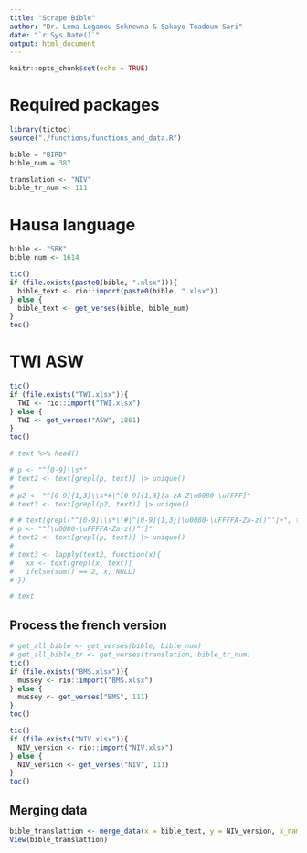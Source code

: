 ```yaml
---
title: "Scrape Bible"
author: "Dr. Lema Logamou Seknewna & Sakayo Toadoum Sari"
date: "`r Sys.Date()`"
output: html_document
---
```


```r
knitr::opts_chunk$set(echo = TRUE)
```


# Required packages
```r
library(tictoc)
source("./functions/functions_and_data.R")
```


```r
bible = "BIRD"
bible_num = 387

translation <- "NIV"
bible_tr_num <- 111
```


# Hausa language
```r
bible <- "SRK"
bible_num <- 1614

tic()
if (file.exists(paste0(bible, ".xlsx"))){
  bible_text <- rio::import(paste0(bible, ".xlsx"))
} else {
  bible_text <- get_verses(bible, bible_num)
}
toc()
```


# TWI ASW
```r
tic()
if (file.exists("TWI.xlsx")){
  TWI <- rio::import("TWI.xlsx")
} else {
  TWI <- get_verses("ASW", 1861)
}
toc()
```


```r
# text %>% head()
```


```r
# p <- "^[0-9]\\s*"
# text2 <- text[grepl(p, text)] |> unique()
# 
# p2 <- "^[0-9]{1,3}\\s*#|^[0-9]{1,3}[a-zA-Z\u0080-\uFFFF]"
# text3 <- text[grepl(p2, text)] |> unique()
```


```r
# # text[grepl("^[0-9]\\s*\\#|^[0-9]{1,3}[\u0080-\uFFFFA-Za-z()“‘]+", text)]
# p <- "^[\u0080-\uFFFFA-Za-z()“‘]"
# text2 <- text[grepl(p, text)] |> unique()
# 
# text3 <- lapply(text2, function(x){
#   xx <- text[grepl(x, text)]
#   ifelse(sum() == 2, x, NULL)
# })
```


```r
# text
```

## Process the french version
```r
# get_all_bible <- get_verses(bible, bible_num)
# get_all_bible_tr <- get_verses(translation, bible_tr_num)
tic()
if (file.exists("BMS.xlsx")){
  mussey <- rio::import("BMS.xlsx")
} else {
  mussey <- get_verses("BMS", 111)
}
toc()
```


```r
tic()
if (file.exists("NIV.xlsx")){
  NIV_version <- rio::import("NIV.xlsx")
} else {
  NIV_version <- get_verses("NIV", 111)
}
toc()
```


## Merging data
```r
bible_translattion <- merge_data(x = bible_text, y = NIV_version, x_name = bible, y_name = "NIV")
View(bible_translattion)
```